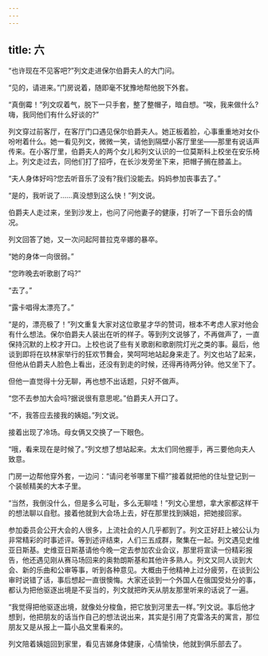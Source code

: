 ```yaml
---
---
---
```

title: 六
---




“也许现在不见客吧?”列文走进保尔伯爵夫人的大门问。

“见的，请进来。”门房说着，随即毫不犹豫地帮他脱下外套。

“真倒霉！”列文叹着气，脱下一只手套，整了整帽子，暗自想。“唉，我来做什么?嗨，我同他们有什么好谈的?”

列文穿过前客厅，在客厅门口遇见保尔伯爵夫人。她正板着脸，心事重重地对女仆吩咐着什么。她一看见列文，微微一笑，请他到隔壁小客厅里坐——那里有说话声传来。在小客厅里，伯爵夫人的两个女儿和列文认识的一位莫斯科上校坐在安乐椅上。列文走过去，同他们打了招呼，在长沙发旁坐下来，把帽子搁在膝盖上。

“夫人身体好吗?您去听音乐了没有?我们没能去。妈妈参加丧事去了。”

“是的，我听说了……真没想到这么快！”列文说。

伯爵夫人走过来，坐到沙发上，也问了问他妻子的健康，打听了一下音乐会的情况。

列文回答了她，又一次问起阿普拉克辛娜的暴卒。

“她的身体一向很弱。”

“您昨晚去听歌剧了吗?”

“去了。”

“露卡唱得太漂亮了。”

“是的，漂亮极了！”列文重复大家对这位歌星才华的赞词，根本不考虑人家对他会有什么想法。保尔伯爵夫人装出在听的样子。等到列文说够了，不再做声了，一直保持沉默的上校才开口。上校也说了些有关歌剧和歌剧院灯光之类的事。最后，他谈到即将在玖林家举行的狂欢节舞会，笑呵呵地站起身来走了。列文也站了起来，但他从伯爵夫人脸色上看出，还没有到走的时候，还得再待两分钟。他又坐下了。

但他一直觉得十分无聊，再也想不出话题，只好不做声。

“您不去参加大会吗?据说很有意思呢。”伯爵夫人开口了。

“不，我答应去接我的姨姐。”列文说。

接着出现了冷场。母女俩又交换了一下眼色。

“哦，看来现在是时候了。”列文想了想站起来。太太们同他握手，再三要他向夫人致意。

门房一边帮他穿外套，一边问：“请问老爷哪里下榻?”接着就把他的住址登记到一个装帧精美的大本子里。

“当然，我倒没什么，但是多么可耻，多么无聊哇！”列文心里想，拿大家都这样干的想法聊以自慰。接着他就到大会场上去，好在那里找到姨姐，把她接回家。

参加委员会公开大会的人很多，上流社会的人几乎都到了。列文正好赶上被公认为非常精彩的时事述评。等到述评结束，人们三五成群，聚集在一起。列文遇见史维亚日斯基。史维亚日斯基请他今晚一定去参加农业会议，那里将宣读一份精彩报告，他还遇见刚从赛马场回来的奥勃朗斯基和其他许多熟人。列文又同人谈到大会、新的乐曲和公审等事，听到各种意见。大概由于他精神上过分疲劳，在谈到公审时说错了话，事后想起一直很懊悔。大家还谈到一个外国人在俄国受处分的事，都认为把他驱逐出境是不妥当的，列文就把昨天从朋友那里听来的话说了一遍。

“我觉得把他驱逐出境，就像处分梭鱼，把它放到河里去一样。”列文说。事后他才想到，他把朋友的话当作自己的想法说出来，其实是引用了克雷洛夫的寓言，那位朋友又是从报上一篇小品文里看来的。

列文陪着姨姐回到家里，看见吉娣身体健康，心情愉快，他就到俱乐部去了。